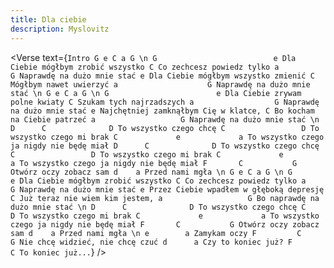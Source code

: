 ```yaml
---
title: Dla ciebie
description: Myslovitz
---
```



<Verse
  text={`
Intro
G e C a G
\n
G                          e
Dla Ciebie mógłbym zrobić wszystko
                     C
Co zechcesz powiedz tylko
a                     G
Naprawdę na dużo mnie stać
                              e
Dla Ciebie mógłbym wszystko zmienić
               C
Mógłbym nawet uwierzyć
  a                    G
Naprawdę na dużo mnie stać
\n
G e C a G
\n
G                        e
Dla Ciebie zrywam polne kwiaty
              C
Szukam tych najrzadszych
    a                  G
Naprawdę na dużo mnie stać
                              e
Najchętniej zamknąłbym Cię w klatce,
                     C
Bo kocham na Ciebie patrzeć
   a                   G
Naprawdę na dużo mnie stać
\n
D      C              D
   To wszystko czego chcę
    C                 D
To wszystko czego mi brak
    C             e             a
To wszystko czego ja nigdy nie będę miał
D      C              D
   To wszystko czego chcę
    C                 D
To wszystko czego mi brak
    C             e             a
To wszystko czego ja nigdy nie będę miał
F       C           G
Otwórz oczy zobacz sam
       d    a
Przed nami mgła
\n
G e C a G
\n
G                          e
Dla Ciebie mógłbym zrobić wszystko
                     C
Co zechcesz powiedz tylko
   a                   G
Naprawdę na dużo mnie stać
                                   e
Przez Ciebie wpadłem w głęboką depresję
                         C
Już teraz nie wiem kim jestem,
      a                   G
Bo naprawdę na dużo mnie stać
\n
D      C              D
   To wszystko czego chcę
    C                 D
To wszystko czego mi brak
    C             e             a
To wszystko czego ja nigdy nie będę miał
F       C           G
Otwórz oczy zobacz sam
       d    a
Przed nami mgła
\n
e        a
Zamykam oczy
F         C                 G
Nie chcę widzieć, nie chcę czuć
        d      a
Czy to koniec już?
F          C
To koniec już...
`}
/>
